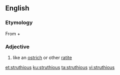 ==English==

===Etymology===

From {{etyl|la|en}} {{term|struthio||ostrich|lang=la}} + {{etyl|en|en}} {{term|-ous||relating to|lang=en}}

===Adjective===
{{en-adj}}

# {{context|ornithology|lang=en}} like an [[ostrich]] or other [[ratite]]

[[et:struthious]]
[[ku:struthious]]
[[ta:struthious]]
[[vi:struthious]]